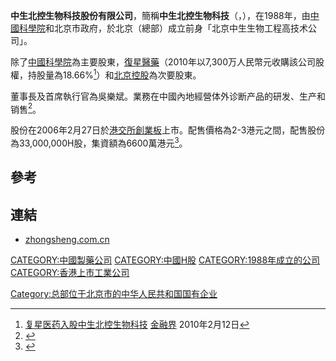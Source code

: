 '''中生北控生物科技股份有限公司'''，簡稱'''中生北控生物科技'''（'''{{lang-en|Biosino Bio-Technology and Science Incorporation}}'''，{{hkex|8247}}），在1988年，由[[中國科學院|中國科學院]]和北京市政府，於北京（總部）成立前身「北京中生生物工程高技术公司」。

除了[[中國科學院|中國科學院]]為主要股東，[[復星醫藥|復星醫藥]]（2010年以7,300万人民幣元收購該公司股權，持股量為18.66%<REF>
[http://hk.jrj.com.cn/2010/02/1210266973445.shtml 复星医药入股中生北控生物科技] {{Wayback|url=http://hk.jrj.com.cn/2010/02/1210266973445.shtml |date=20180930211757 }}[[金融界|金融界]] 2010年2月12日
</REF>）和[[北京控股|北京控股]]為次要股東。

董事長及首席執行官為吳樂斌。業務在中國內地經營体外诊断产品的研发、生产和销售<ref>{{Cite web |url=http://www.zhongsheng.com.cn/cn/gsgk/index.asp |title=中生北控生物科技股份有限公司簡介 |accessdate=2013-10-01 |archive-date=2013-10-05 |archive-url=https://web.archive.org/web/20131005005714/http://www.zhongsheng.com.cn/cn/gsgk/index.asp |dead-url=no }}</ref>。

股份在2006年2月27日於[[港交所|港交所]][[香港創業板|創業板]]上市。配售價格為2-3港元之間，配售股份為33,000,000H股，集資額為6600萬港元<ref>{{Cite web |url=http://www.hkexnews.hk/listedco/listconews/GEM/2006/0216/08247/CWP101.pdf |title=中生北控生物科技股份有限公司配售資料 |accessdate=2013-10-01 |archive-date=2013-10-05 |archive-url=https://web.archive.org/web/20131005011254/http://www.hkexnews.hk/listedco/listconews/GEM/2006/0216/08247/CWP101.pdf |dead-url=no }}</ref>。

==參考==
{{REFLIST}}

==連結==
*[http://www.zhongsheng.com.cn zhongsheng.com.cn]{{Wayback|url=http://www.zhongsheng.com.cn/ |date=20010124032300 }}

[[CATEGORY:中國製藥公司|CATEGORY:中國製藥公司]]
[[CATEGORY:中國H股|CATEGORY:中國H股]]
[[Category:总部位于北京市的中华人民共和国国有企业|Category:总部位于北京市的中华人民共和国国有企业]]
[[CATEGORY:1988年成立的公司|CATEGORY:1988年成立的公司]]
[[CATEGORY:香港上市工業公司|CATEGORY:香港上市工業公司]]